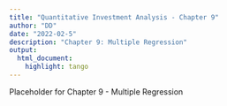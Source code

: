 ```yaml
---
title: "Quantitative Investment Analysis - Chapter 9"
author: "DD"
date: "2022-02-5"
description: "Chapter 9: Multiple Regression"
output:
  html_document:
    highlight: tango
---
```


Placeholder for Chapter 9 - Multiple Regression